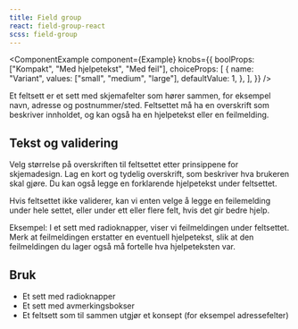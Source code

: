 ```yaml
---
title: Field group
react: field-group-react
scss: field-group
---
```



<ComponentExample
    component={Example}
    knobs={{
        boolProps: ["Kompakt", "Med hjelpetekst", "Med feil"],
        choiceProps: [
            {
                name: "Variant",
                values: ["small", "medium", "large"],
                defaultValue: 1,
            },
        ],
    }}
/>

Et feltsett er et sett med skjemafelter som hører sammen, for eksempel navn, adresse og postnummer/sted.
Feltsettet må ha en overskrift som beskriver innholdet, og kan også ha en hjelpetekst eller en feilmelding.

## Tekst og validering

Velg størrelse på overskriften til feltsettet etter prinsippene for skjemadesign. Lag en kort og tydelig overskrift, som beskriver hva brukeren skal gjøre. Du kan også legge en forklarende hjelpetekst under feltsettet.

Hvis feltsettet ikke validerer, kan vi enten velge å legge en feilemelding under hele settet, eller under ett eller flere felt, hvis det gir bedre hjelp.

Eksempel:
I et sett med radioknapper, viser vi feilmeldingen under feltsettet. Merk at feilmeldingen erstatter en eventuell hjelpetekst, slik at den feilmeldingen du lager også må fortelle hva hjelpeteksten var.

## Bruk

-   Et sett med radioknapper
-   Et sett med avmerkingsbokser
-   Et feltsett som til sammen utgjør et konsept (for eksempel adressefelter)
